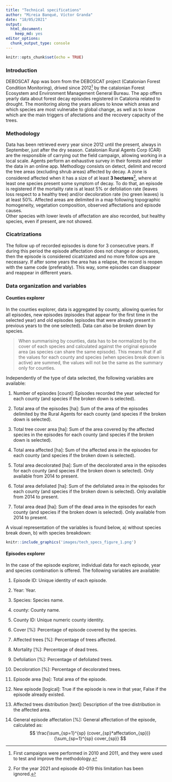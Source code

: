 ```yaml
---
title: "Technical specifications"
author: "Mireia Banqué, Víctor Granda"
date: "18/05/2021"
output: 
  html_document: 
    keep_md: yes
editor_options: 
  chunk_output_type: console
---
```


```r
knitr::opts_chunk$set(echo = TRUE)
```

### Introduction

DEBOSCAT App was born from the DEBOSCAT project (Catalonian Forest Condition Monitoring), drived since 2012[^1]
by the catalonian Forest Ecosystem and Environment Management General Bureau. The app offers yearly data about
forest decay episodes registered in Catalonia related to drought. The monitoring along the years allows to
know which areas and which species are most vulnerabe to global change, as well as to know which are the main
triggers of afectations and the recovery capacity of the trees.

### Methodology

Data has been retrieved every year since 2012 until the present, always in September, just after the dry
season. Catalonian Rural Agents Corp (CAR) are the responsible of carrying out the field campaign, allowing
working in a local scale. Agents perform an exhaustive survey in their forests and enter the data in an online
app. Methodlogy consists on detect, delimit and record the tree areas (excluding shrub areas) affected by
decay. A zone is considered affected when it has a size of at least **3 hectares**[^2], where at least one species
present some symptom of decay. To do that, an episode is registered if the mortality rate is at least 5% or
defoliation rate (leaves loss respect to a healthy tree) and/or decoloration rate (no green leaves) is at
least 50%. Affected areas are delimited in a map following topographic homogeneity, vegetation composition,
observed affectations and episode causes.  
Other species with lower levels of affectation are also recorded, but healthy species, even if present, are
not showed.

### Cicatrizations

The follow up of recorded episodes is done for 3 consecutive years. If during this period the episode
affectation does not change or decreases, then the episode is considered cicatrizated and no more follow ups
are necessary. If after some years the area has a relapse, the record is reopen with the same code
(preferably). This way, some episodes can disappear and reappear in different years.

### Data organization and variables

#### Counties explorer

In the counties explorer, data is aggregated by county, allowing queries for all episodes, new episodes
(episodes that appear for the first time in the selected year) and old episodes (episodes that were already
present in previous years to the one selected). Data can also be broken down by species.

  > When summarising by counties, data has to be normalized by the cover of each species and calculated
  against the original episode area (as species can share the same episode). This means that
  if all the values for each county and species (when species break down is active) are summed, the values
  will not be the same as the summary only for counties.

Independently of the type of data selected, the following variables are available:

1. Number of episodes [count]: Episodes recorded the year selected for each county (and species if the broken
  down is selected).

1. Total area of the episodes [ha]: Sum of the area of the episodes delimited by the Rural Agents for each
  county (and species if the broken down is selected).

1. Total tree cover area [ha]: Sum of the area covered by the affected species in the episodes for each county
  (and species if the broken down is selected).

1. Total area affected [ha]: Sum of the affected area in the episodes for each county (and species if the
  broken down is selected).

1. Total area decolorated [ha]: Sum of the decolorated area in the episodes for each county (and species if
  the broken down is selected). Only available from 2014 to present.
  
1. Total area defoliated [ha]: Sum of the defoliated area in the episodes for each county (and species if the
  broken down is selected). Only available from 2014 to present.
  
1. Total area dead [ha]: Sum of the dead area in the episodes for each county (and species if the broken down
  is selected). Only available from 2014 to present.

A visual representation of the variables is found below, a) without species break down, b) with species
breakdown:


```r
knitr::include_graphics('images/tech_specs_figure_1.png')
```

#### Episodes explorer

In the case of the episode explorer, individual data for each episode, year and species combination is offered.
The following variables are available:

1. Episode ID: Unique identity of each episode.

1. Year: Year.

1. Species: Species name.

1. county: County name.

1. County ID: Unique numeric county identity.

1. Cover [%]: Percentage of episode covered by the species.

1. Affected trees [%]: Percentage of trees affected.

1. Mortality [%]: Percentage of dead trees.

1. Defoliation [%]: Percentage of defoliated trees.

1. Decoloration [%]: Percentage of decolorated trees.

1. Episode area [ha]: Total area of the episode.

1. New episode [logical]: True if the episode is new in that year, False if the episode already existed.

1. Affected trees distribution [text]: Description of the tree distribution in the affected area.

1. General episode affectation [%]: General affectation of the episode, calculated as:  
  $$
  \frac{\sum_{sp=1}^{sp} (cover_{sp}*affectation_{sp})}{\sum_{sp=1}^{sp} cover_{sp}}
  $$








[^1]: First campaigns were performed in 2010 and 2011, and they were used to test and improve the methodology.

[^2]: For the year 2021 and episode 40-019 this limitation has been ignored.
